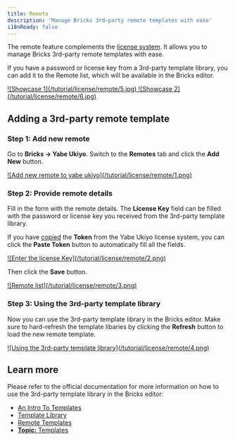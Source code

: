 ```yaml
---
title: Remote
description: 'Manage Bricks 3rd-party remote templates with ease'
i18nReady: false
---
```


The remote feature complements the [license system](../license). It allows you to manage Bricks 3rd-party remote templates with ease.

If you have a password or license key from a 3rd-party template library, you can add it to the Remote list, which will be available in the Bricks editor.


<a data-fslightbox href="/tutorial/license/remote/5.jpg">
![Showcase 1](/tutorial/license/remote/5.jpg)
</a>

<a data-fslightbox href="/tutorial/license/remote/6.jpg">
![Showcase 2](/tutorial/license/remote/6.jpg)
</a>

## Adding a 3rd-party remote template

### Step 1: Add new remote

Go to **Bricks → Yabe Ukiyo**. Switch to the **Remotes** tab and click the **Add New** button.

<a data-fslightbox href="/tutorial/license/remote/1.png">
![Add new remote to yabe ukiyo](/tutorial/license/remote/1.png)
</a>

### Step 2: Provide remote details

Fill in the form with the remote details. The **License Key** field can be filled with the password or license key you received from the 3rd-party template library.

If you have [copied](../license/#:~:text=copy%20the%20token%20to%20your%20clipboard) the **Token** from the Yabe Ukiyo license system, you can click the **Paste Token** button to automatically fill all the fields.

<a data-fslightbox href="/tutorial/license/remote/2.png">
![Enter the license Key](/tutorial/license/remote/2.png)
</a>

Then click the **Save** button.

<a data-fslightbox href="/tutorial/license/remote/3.png">
![Remote list](/tutorial/license/remote/3.png)
</a>

### Step 3: Using the 3rd-party template library

Now you can use the 3rd-party template library in the Bricks editor.
Make sure to hard-refresh the template libaries by clicking the **Refresh** button to load the new remote template.

<a data-fslightbox href="/tutorial/license/remote/4.png">
![Using the 3rd-party template library](/tutorial/license/remote/4.png)
</a>

## Learn more

Please refer to the official documentation for more information on how to use the 3rd-party template library in the Bricks editor:

- [An Intro To Templates](https://academy.bricksbuilder.io/article/an-intro-to-templates/)
- [Template Library](https://academy.bricksbuilder.io/article/template-library/)
- [Remote Templates](https://academy.bricksbuilder.io/article/remote-templates/)
- [**Topic:** Templates](https://academy.bricksbuilder.io/topic/templates/)
